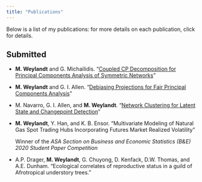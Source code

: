```yaml
---
title: "Publications"
---
```


Below is a list of my publications: for more details on each publication, click for details. 

## Submitted 

- **M. Weylandt** and G. Michailidis. "[Coupled CP Decomposition for Principal Components Analysis of Symmetric Networks](publications/ccpd.html)"

- **M. Weylandt** and G. I. Allen. "[Debiasing Projections for Fair Principal Components Analysis](publications/fair_pca.html)"

- M. Navarro, G. I. Allen, and **M. Weylandt**. "[Network Clustering for Latent State and Changepoint Detection](publications/network_convex_clustering.html)" 

- **M. Weylandt**, Y. Han, and K. B. Ensor. "Multivariate Modeling of Natural Gas Spot Trading Hubs Incorporating Futures Market Realized Volatility"

  Winner of the *ASA Section on Business and Economic Statistics (B&E) 2020 Student Paper Competition*
  
- A.P. Drager, **M. Weylandt**, G. Chuyong, D. Kenfack, D.W. Thomas, and A.E. Dunham. "Ecological correlates of reproductive status in a guild of Afrotropical understory trees."
